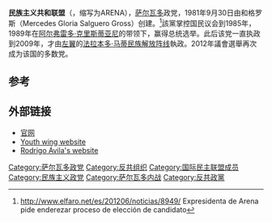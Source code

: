 {{noteTA
|T=zh-cn:民族主义共和联盟;zh-tw:國家共和聯盟黨;
|1=zh-cn:民族主义共和联盟;zh-tw:國家共和聯盟黨;
|2=zh-cn:法拉本多·马蒂民族解放阵线;zh-tw:馬蒂民族解放陣線黨;
}}
{{Infobox Political Party
| party_name       = 民族主义共和联盟<br>Nationalist Republican Alliance
| name_native      = Alianza Republicana Nacionalista
| colorcode        = blue
| party_logo       = 
| leader           = [[毛里西奥·因特里亚诺|毛里西奥·因特里亚诺]]
| foundation       = 1981年9月30日
| ideology         = [[保守主义|保守主义]]<ref>{{Citation |title=El Salvador's presidential election: A nation divided |newspaper=The Economist |date=12 March 2009 |url=http://www.economist.com/node/13278233 |accessdate=2014-04-29 |archive-date=2014-04-09 |archive-url=https://web.archive.org/web/20140409012047/http://www.economist.com/node/13278233 |dead-url=no }}</ref><ref>{{Citation |first=Jair |last=Van Der Lijn |title=Walking the Tightrope: Do UN peacekeeping operations actually contribute to durable peace? |publisher=Rozenberg Publishers |year=2006 |page=252 |url=http://books.google.co.uk/books?id=WSKD1qsFBg8C&pg=PA252&dq=arena+el+salvador+conservative&hl=en&sa=X&ei=hVFeT_rnNI-KhQf-vP2oBA&ved=0CEYQ6AEwBA#v=onepage&q=arena%20el%20salvador%20conservative&f=false |accessdate=2014-04-29 |archive-date=2014-03-05 |archive-url=https://web.archive.org/web/20140305023421/http://books.google.co.uk/books?id=WSKD1qsFBg8C&pg=PA252&dq=arena+el+salvador+conservative&hl=en&sa=X&ei=hVFeT_rnNI-KhQf-vP2oBA&ved=0CEYQ6AEwBA#v=onepage&q=arena%20el%20salvador%20conservative&f=false |dead-url=no }}</ref><ref>{{Citation |first=Kevin J. |last=Middlebrook |title=Conclusion |work=Conservative Parties, the Right, and Democracy in Latin America |publisher=JHU Press |year=2000 |page=286 |url=http://books.google.co.uk/books?id=LemGCOnDu6sC&pg=PA173&dq=conservative+Arena+party&hl=en&sa=X&ei=31ReT6TcLcLNhAfz9PyoBA&ved=0CDQQ6AEwAA#v=onepage&q=Arena%20el%20salvador%20conservative&f=false |accessdate=2014-04-29 |archive-date=2014-03-10 |archive-url=https://web.archive.org/web/20140310134126/http://books.google.co.uk/books?id=LemGCOnDu6sC&pg=PA173&dq=conservative+Arena+party&hl=en&sa=X&ei=31ReT6TcLcLNhAfz9PyoBA&ved=0CDQQ6AEwAA#v=onepage&q=Arena%20el%20salvador%20conservative&f=false |dead-url=no }}</ref><br>[[民族主义|民族主义]]<br>[[新自由主义|新自由主义]]
| position = [[右翼|右翼]]<ref>{{Citation |first=Andrew |last=Bounds |title=El Salvador: History |work=South America, Central America and the Caribbean 2002 |publisher=Routledge |year=2001 |page=384 |url=http://books.google.co.uk/books?id=o9ODxqsr-dIC&pg=PA384&dq=arena+el+salvador+right+wing&hl=en&sa=X&ei=KFFeT_zDBMazhAec8umoBA&ved=0CEsQ6AEwBQ#v=onepage&q=arena%20el%20salvador%20right%20wing&f=false |accessdate=2014-04-29 |archive-date=2014-03-10 |archive-url=https://web.archive.org/web/20140310190822/http://books.google.co.uk/books?id=o9ODxqsr-dIC&pg=PA384&dq=arena+el+salvador+right+wing&hl=en&sa=X&ei=KFFeT_zDBMazhAec8umoBA&ved=0CEsQ6AEwBQ#v=onepage&q=arena%20el%20salvador%20right%20wing&f=false |dead-url=no }}</ref><ref>{{Citation |first=Kevin J. |last=Middlebrook |title=Introduction |work=Conservative Parties, the Right, and Democracy in Latin America |publisher=JHU Press |year=2000 |page=26 |url=http://books.google.co.uk/books?id=LemGCOnDu6sC&pg=PA173&dq=conservative+Arena+party&hl=en&sa=X&ei=31ReT6TcLcLNhAfz9PyoBA&ved=0CDQQ6AEwAA#v=onepage&q=Arena%20el%20salvador%20right%20wing&f=false |accessdate=2014-04-29 |archive-date=2014-03-10 |archive-url=https://web.archive.org/web/20140310134126/http://books.google.co.uk/books?id=LemGCOnDu6sC&pg=PA173&dq=conservative+Arena+party&hl=en&sa=X&ei=31ReT6TcLcLNhAfz9PyoBA&ved=0CDQQ6AEwAA#v=onepage&q=Arena%20el%20salvador%20right%20wing&f=false |dead-url=no }}</ref><br>'''1989年以前''':<br>[[极右翼|极右翼]]<ref>{{Citation |first=David |last=Beetham |title=El Salvador |work=The State of Democracy |publisher=Kluwer Law International |year=2002 |page=27 |url=http://books.google.co.uk/books?id=03AOOIh93gIC&pg=PR11&dq=arena+el+salvador+party+right+wing&hl=en&sa=X&ei=HlteT_jTCcfLhAeesNmoBA&ved=0CGIQ6AEwCQ#v=onepage&q=arena%20el%20salvador%20party%20right%20wing&f=false |accessdate=2014-04-29 |archive-date=2014-03-10 |archive-url=https://web.archive.org/web/20140310222846/http://books.google.co.uk/books?id=03AOOIh93gIC&pg=PR11&dq=arena+el+salvador+party+right+wing&hl=en&sa=X&ei=HlteT_jTCcfLhAeesNmoBA&ved=0CGIQ6AEwCQ#v=onepage&q=arena%20el%20salvador%20party%20right%20wing&f=false |dead-url=no }}</ref><ref>{{Citation |first=Elisabeth J. |last=Wood |title=Civil War and the Transformation of Elite Representation in El Salvador |work=Conservative Parties, the Right, and Democracy in Latin America |publisher=JHU Press |year=2000 |page=243 |url=http://books.google.co.uk/books?id=LemGCOnDu6sC&pg=PA173&dq=conservative+Arena+party&hl=en&sa=X&ei=31ReT6TcLcLNhAfz9PyoBA&ved=0CDQQ6AEwAA#v=onepage&q=Arena%20el%20salvador%20right%20wing&f=false |accessdate=2014-04-29 |archive-date=2014-03-10 |archive-url=https://web.archive.org/web/20140310134126/http://books.google.co.uk/books?id=LemGCOnDu6sC&pg=PA173&dq=conservative+Arena+party&hl=en&sa=X&ei=31ReT6TcLcLNhAfz9PyoBA&ved=0CDQQ6AEwAA#v=onepage&q=Arena%20el%20salvador%20right%20wing&f=false |dead-url=no }}</ref><ref>{{Citation |title=El Salvador |work=The Europa World Year Book 2008 |publisher=Taylor & Francis |year=2008 |page=1649}}</ref><ref>{{Citation |first=Stephen E. |last=Atkins |title=ARENA |work=Encyclopedia of Modern Worldwide Extremists and Extremist Groups |publisher=Greenwood Press |year=2004 |page=24 |url=http://books.google.co.uk/books?id=b8k4rEPvq_8C&pg=PA24&dq=extreme+right-wing+Alianza+Republicana+Nacionalista+%28ARENA%29&hl=en&sa=X&ei=-FJeT573EsqChQehpoCpBA&ved=0CDwQ6AEwAg#v=onepage&q=extreme%20right-wing%20Alianza%20Republicana%20Nacionalista%20%28ARENA%29&f=false |accessdate=2014-04-29 |archive-date=2014-04-29 |archive-url=https://web.archive.org/web/20140429213423/http://books.google.co.uk/books?id=b8k4rEPvq_8C&pg=PA24&dq=extreme+right-wing+Alianza+Republicana+Nacionalista+(ARENA)&hl=en&sa=X&ei=-FJeT573EsqChQehpoCpBA&ved=0CDwQ6AEwAg#v=onepage&q=extreme%20right-wing%20Alianza%20Republicana%20Nacionalista%20%28ARENA%29&f=false |dead-url=no }}</ref>
| headquarters     = [[萨尔瓦多|萨尔瓦多]][[圣萨尔瓦多|圣萨尔瓦多]]Prolongación Calle Arce, entre 45 y 47 av N. #2429. Col. Flor Blanca
| international    = [[国际民主联盟|国际民主联盟]]
| affiliation1_title = 区域联盟
| affiliation1      = [[拉丁美洲政党联盟|拉丁美洲政党联盟]] 
| blank1_title     = [[中美洲议会|中美洲议会]]党团
| blank1           = 中美洲民主联盟
| colours          = [[蓝色|蓝色]]、[[白色|白色]]和[[红色|红色]]
| seats1_title     = [[萨尔瓦多立法议会|立法议会]] |
| seats1           = {{Infobox political party/seats|37|84|hex=blue}} |
| website          = [http://www.arena.com.sv/ www.arena.com.sv] |
| flag             = [[File:Alianza_Republicana_Nacionalista.svg|200px]]
| country          = 萨尔瓦多
}}
'''民族主义共和联盟'''（{{lang-es|Alianza Republicana Nacionalista}}，缩写为ARENA），[[萨尔瓦多|萨尔瓦多]]政党，1981年9月30日由{{le|罗伯托·道布伊松|Roberto D'Aubuisson}}和格罗斯（Mercedes Gloria Salguero Gross）创建。<ref>http://www.elfaro.net/es/201206/noticias/8949/ {{Wayback|url=http://www.elfaro.net/es/201206/noticias/8949/ |date=20131111011313 }} Expresidenta de Arena pide enderezar proceso de elección de candidato</ref>該黨掌控国民议会到1985年，1989年在[[阿尔弗雷多·克里斯蒂亚尼|阿尔弗雷多·克里斯蒂亚尼]]的带领下，赢得总统选举。此后该党一直执政到2009年，才由[[左翼|左翼]]的[[法拉本多·马蒂民族解放阵线|法拉本多·马蒂民族解放阵线]]執政。2012年議會選舉再次成为该国的多数党。

==参考==
{{reflist|colwidth=30em}}

==外部链接==
{{Portal|萨尔瓦多|政治}}
* [https://web.archive.org/web/20040320053204/http://www.arena.com.sv/ 官网] {{es icon}}
* [https://web.archive.org/web/20080612233405/http://alianzarepublicananacionalista.webs.com/ Youth wing website] {{es icon}}
* [https://web.archive.org/web/20080828023050/http://www.rodrigopresidente.com/ Rodrigo Ávila's website] {{es icon}}


{{国际民主联盟}}

[[Category:萨尔瓦多政党|Category:萨尔瓦多政党]]
[[Category:反共组织|Category:反共组织]]
[[Category:国际民主联盟成员|Category:国际民主联盟成员]]
[[Category:民族主义政党|Category:民族主义政党]]
[[Category:萨尔瓦多内战|Category:萨尔瓦多内战]]
[[Category:反共政黨|Category:反共政黨]]
